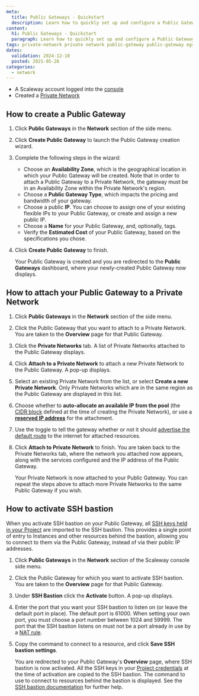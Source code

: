 ```yaml
---
meta:
  title: Public Gateways - Quickstart
  description: Learn how to quickly set up and configure a Public Gateway on Scaleway. Follow this step-by-step guide to manage internet access and secure your network with ease.
content:
  h1: Public Gateways - Quickstart
  paragraph: Learn how to quickly set up and configure a Public Gateway on Scaleway. Follow this step-by-step guide to manage internet access and secure your network with ease.
tags: private-network private network public-gateway public-gateway egress 
dates:
  validation: 2024-12-10
  posted: 2021-05-26
categories:
  - network
---
```


<Macro id="network-public-gateways" />

<Macro id="requirements" />

- A Scaleway account logged into the [console](https://console.scaleway.com)
- Created a [Private Network](/network/vpc/how-to/create-private-network/)

## How to create a Public Gateway

1. Click **Public Gateways** in the **Network** section of the side menu.
2. Click **Create Public Gateway** to launch the Public Gateway creation wizard.
3. Complete the following steps in the wizard:
    - Choose an **Availability Zone**, which is the geographical location in which your Public Gateway will be created. Note that in order to attach a Public Gateway to a Private Network, the gateway must be in an Availability Zone within the Private Network's region.
    - Choose a **Public Gateway Type**, which impacts the pricing and bandwidth of your gateway.
    - Choose a public **IP**. You can choose to assign one of your existing flexible IPs to your Public Gateway, or create and assign a new public IP. 
    - Choose a **Name** for your Public Gateway, and, optionally, tags.
        <Macro id="network-resource-naming"/>
    - Verify the **Estimated Cost** of your Public Gateway, based on the specifications you chose.
4. Click **Create Public Gateway** to finish.

    Your Public Gateway is created and you are redirected to the **Public Gateways** dashboard, where your newly-created Public Gateway now displays.

## How to attach your Public Gateway to a Private Network

1. Click **Public Gateways** in the **Network** section of the side menu.
2. Click the Public Gateway that you want to attach to a Private Network. You are taken to the **Overview** page for that Public Gateway.
3. Click the **Private Networks** tab. A list of Private Networks attached to the Public Gateway displays.
4. Click **Attach to a Private Network** to attach a new Private Network to the Public Gateway. A pop-up displays.
5. Select an existing Private Network from the list, or select **Create a new Private Network**.
    <Message type="note">
        Only Private Networks which are in the same region as the Public Gateway are displayed in this list.
    </Message>
6. Choose whether to **auto-allocate an available IP from the pool** (the [CIDR block](/network/vpc/concepts/#cidr-block) defined at the time of creating the Private Network), or use a **[reserved IP address](/network/ipam/concepts/#reserved-ip-address)** for the attachment.
7. Use the toggle <Icon name="toggle" /> to tell the gateway whether or not it should [advertise the default route](/network/public-gateways/concepts/#default-route) to the internet for attached resources.
8. Click **Attach to Private Network** to finish. You are taken back to the Private Networks tab, where the network you attached now appears, along with the services configured and the IP address of the Public Gateway.

    Your Private Network is now attached to your Public Gateway. You can repeat the steps above to attach more Private Networks to the same Public Gateway if you wish.

## How to activate SSH bastion

When you activate SSH bastion on your Public Gateway, all [SSH keys held in your Project](https://console.scaleway.com/project/ssh-keys/) are imported to the SSH bastion. This provides a single point of entry to Instances and other resources behind the bastion, allowing you to connect to them via the Public Gateway, instead of via their public IP addresses.

1. Click **Public Gateways** in the **Network** section of the Scaleway console side menu.
2. Click the Public Gateway for which you want to activate SSH bastion. You are taken to the **Overview** page for that Public Gateway.
3. Under **SSH Bastion** click the **Activate** button. A pop-up displays.
4. Enter the port that you want your SSH bastion to listen on (or leave the default port in place).
    <Message type="tip">
      The default port is 61000. When setting your own port, you must choose a port number between 1024 and 59999. The port that the SSH bastion listens on must not be a port already in use by a [NAT rule](/network/public-gateways/concepts/#nat).
    </Message>
5. Copy the command to connect to a resource, and click **Save SSH bastion settings**.

    You are redirected to your Public Gateway's **Overview** page, where SSH bastion is now activated. All the SSH keys in your [Project credentials](/identity-and-access-management/iam/concepts/#api-key) at the time of activation are copied to the SSH bastion. The command to use to connect to resources behind the bastion is displayed. See the [SSH bastion documentation](/network/public-gateways/how-to/use-ssh-bastion/) for further help.